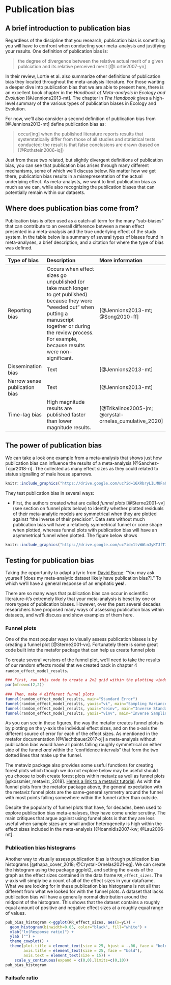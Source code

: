 # Publication bias

## A brief introduction to publication bias

Regardless of the discipline that you research, publication bias is something you will have to confront when conducting your meta-analysis and justifying your results. One definition of publication bias is:

> the degree of divergence between the relative actual merit of a given publciation and its relative perceived merit [@Lortie2007-yn]

In their review, Lortie et al. also summarize other definitions of publication bias they located throughout the meta-analysis literature. For those wanting a deeper dive into publication bias that we are able to present here, there is an excellent book chapter in the _Handbook of Meta-analysis in Ecology and Evolution_ [@Jennions2013-mt]. The chapter in _The Handbook_ gives a high-level summary of the various types of publication biases in  Ecology and Evolution.

For now, we'll also consider a second definition of publication bias from [@Jennions2013-mt] define publication bias as:

> occur[ing] when the published literature reports results that systemtatically differ from those of all studies and statistical tests conducted; the result is that false conclusions are drawn (based on [@Rothstein2006-iq])

Just from these two related, but slightly divergent definitions of publication bias, you can see that publication bias arises through many different mechanisms, some of which we'll discuss below. No matter how we get there, publication bias results in a misrepresentation of the actual underlying effect. As meta-analysts, we want to limit publication bias as much as we can, while also recognizing the publication biases that can potentially remain within our datasets.

## Where does publication bias come from?
Publication bias is often used as a catch-all term for the many "sub-biases" that can contribute to an overall difference between a mean effect presented in a meta-analysis and the true underlying effect of the study system.  In the table below is a summary of several types of biases found in meta-analyses, a brief description, and a citation for where the type of bias was defined.

| Type of bias | Description |More information|
| :------|:------------------|:--------|
| Reporting bias | Occurs when effect sizes go unpublished (or take much longer to get published) because they were "weeded out" when putting a manuscript together or during the review process. For example, because results were non-significant. |[@Jennions2013-mt; @Song2010-ff]|
| Dissemination bias | Text |[@Jennions2013-mt]|
| Narrow sense publication bias | Text |[@Jennions2013-mt]|
| Time-lag bias| High magnitude results are published faster than lower magnitude results. | [@Trikalinos2005-jm; @crystal-ornelas_cumulative_2020] | 

## The power of publication bias
We can take a look one example from a meta-analysis that shows just how publication bias can influence the results of a meta-analysis [@Sanchez-Tojar2018-ri].  The collected as many effect sizes as they could related to status signalling of male house sparrows.  

```r
knitr::include_graphics("https://drive.google.com/uc?id=16XRbryLILMUFaQctTDSg9uw9WSyHXqRT")
```

They test publication bias in several ways:

- First, the authors created what are called *funnel plots* [@Sterne2001-vv] (see section on funnel plots below) to identify whether plotted residuals of their meta-analytic models are symmetrical when they are plotted against "the inverse of their precision". Data sets without much publication bias will have a relatively symmetrical funnel or cone shape when plotted, whereas funnel plots with publication bias will have an asymmetrical funnel when plotted. The figure below shows

```r
knitr::include_graphics("https://drive.google.com/uc?id=1tvWWLnJyKTJfTJJPy1D7nwCNxCNiDPQW")
```

## Testing for publication bias
Taking the opportunity to adapt a lyric from [David Byrne](https://en.wikipedia.org/wiki/David_Byrne): "You may ask yourself [does my meta-analytic dataset likely have publication bias?]." To which we'll have a general response of an emphatic **yes!**.  

There are so many ways that publication bias can occur in scientific literature--it's extremely likely that your meta-analysis is  beset by one or more types of publication biases. However, over the past several decades researchers have proposed many ways of assessing publication bias within datasets, and we'll discuss and show examples of them here.

### Funnel plots

One of the most popular ways to visually assess publication biases is by creating a funnel plot [@Sterne2001-vv]. Fortunately there is some great code built into the metafor package that can help us create funnel plots 

To create several versions of the funnel plot, we'll need to take the results of our random effects model that we created back in chapter 4 `random_effect_model_results`.

```r
### First, run this code to create a 2x2 grid within the plotting window, so we can make 4 forest plots at the same time
par(mfrow=c(2,2))
 
### Then, make 4 different funnel plots
funnel(random_effect_model_results, main="Standard Error")
funnel(random_effect_model_results, yaxis="vi", main="Sampling Variance")
funnel(random_effect_model_results, yaxis="seinv", main="Inverse Standard Error")
funnel(random_effect_model_results, yaxis="vinv", main="Inverse Sampling Variance")
```
As you can see in these figures, the way the metafor creates funnel plots is by plotting on the y-axis the individual effect sizes, and on the x-axis the different source of error for each of the effect sizes. As mentioned in the metafor documentation [@Viechtbauer2017-xj] a meta-analysis without publication bias would have all points falling roughly symmetrical on either side of the funnel *and* within the "confidence intervals" that form the two dotted lines that make up the funnel.

The metaviz package also provides some useful functions for creating forest plots which though we do not explore below may be useful should you choose to both create forest plots within metaviz as well as funnel plots [@kossmier_metaviz:_2018]. [Here's a link to a metaviz tutorial](https://cran.r-project.org/web/packages/metaviz/vignettes/metaviz.html#creating-funnel-plots-with-viz_funnel). As with the funnel plots from the metafor package above, the general expectation with the metaviz funnel plots are the same--general symmetry around the funnel with most points falling somewhere within the funnel rather than outside.

Despite the popularity of funnel plots that have, for decades, been used to explore publication bias meta-analyses, they have come under scrutiny. The main critiques that argue against using funnel plots is that they are less useful when sample sizes are small and/or heterogeneity is high within the effect sizes included in the meta-analysis [@Ioannidis2007-kw; @Lau2006-mt]. 

### Publication bias histograms
Another way to visually assess publication bias is though publication bias histograms [@thapa_cover_2018; @Crystal-Ornelas2021-sg]. We can create the histogram using the package ggplot2, and setting the x-axis of the graph as the effect sizes contained in the data frame `RR_effect_sizes`. The y-axis will simply be a count of all of the effect sizes in your dataframe. What we are looking for in these publication bias histograms is not all that different from what we looked for with the funnel plots. A dataset that lacks publication bias will have a generally normal distribution around the midpoint of the histogram. This shows that the dataset contains a roughly equal amount of positive and negative effect sizes at a roughly equal range of values.

```r
pub_bias_histogram <-ggplot(RR_effect_sizes, aes(x=yi)) + 
  geom_histogram(binwidth=0.05, color="black", fill="white") +
  xlab("ln(Response ratio)") +
  ylab ("") + 
  theme_cowplot() +
  theme(plot.title = element_text(size = 25, hjust = -.06, face = "bold"),
        axis.title = element_text(size = 25, face = "bold"),
        axis.text = element_text(size = 15)) +
    scale_y_continuous(expand = c(0,0),limits=c(0,10))
pub_bias_histogram
```


### Failsafe ratio

###



